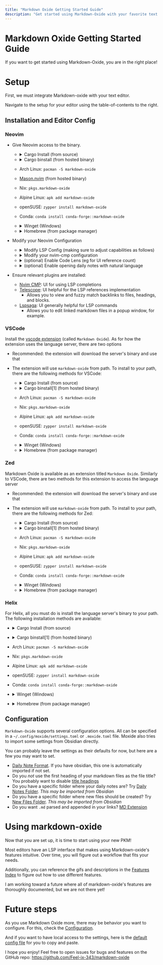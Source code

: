 ```yaml
---
title: "Markdown Oxide Getting Started Guide"
description: "Get started using Markdown-Oxide with your favorite text editor"
---
```


# Markdown Oxide Getting Started Guide

If you want to get started using Markdown-Oxide, you are in the right place!

# Setup 

First, we must integrate Markdown-oxide with your text editor.

Navigate to the setup for your editor using the table-of-contents to the right.

## Installation and Editor Config

### Neovim

- Give Neovim access to the binary.

    - <details>
         <summary>Cargo Install (from source)</summary>
    
        ```bash
        cargo install --locked --git https://github.com/Feel-ix-343/markdown-oxide.git markdown-oxide
        ```
    
    </details>

    - <details>
         <summary>Cargo binstall (from hosted binary)</summary>
    
        ```bash
        cargo binstall --git 'https://github.com/feel-ix-343/markdown-oxide' markdown-oxide
        ```
    
    </details>
    
    - Arch Linux: `pacman -S markdown-oxide`
    - [Mason.nvim](https://github.com/williamboman/mason.nvim) (from hosted binary)
    - Nix: `pkgs.markdown-oxide`
    - Alpine Linux: `apk add markdown-oxide`
    - openSUSE: `zypper install markdown-oxide`
    - Conda: `conda install conda-forge::markdown-oxide`
    
    - <details>
         <summary>Winget (Windows)</summary>
    
        ```bash
        winget install FelixZeller.markdown-oxide
        ```
    
    </details>
    
    - <details>
         <summary>Homebrew (from package manager)</summary>
    
        ```bash
        brew install markdown-oxide
        ```
    
    </details>
  
- Modify your Neovim Configuration
    - <details>
        <summary>Modify LSP Config (making sure to adjust capabilities as follows)</summary>

        ```lua        
        -- An example nvim-lspconfig capabilities setting
        local capabilities = require("cmp_nvim_lsp").default_capabilities(vim.lsp.protocol.make_client_capabilities())
        
        require("lspconfig").markdown_oxide.setup({
            -- Ensure that dynamicRegistration is enabled! This allows the LS to take into account actions like the
            -- Create Unresolved File code action, resolving completions for unindexed code blocks, ...
            capabilities = vim.tbl_deep_extend(
                'force',
                capabilities,
                {
                    workspace = {
                        didChangeWatchedFiles = {
                            dynamicRegistration = true,
                        },
                    },
                }
            ),
            on_attach = on_attach -- configure your on attach config
        })
        ```

    </details> 

    - <details>
        <summary>Modify your nvim-cmp configuration</summary>

        Modify your nvim-cmp source settings for nvim-lsp (note: you must have nvim-lsp installed)

        ```lua        
        {
        name = 'nvim_lsp',
          option = {
            markdown_oxide = {
              keyword_pattern = [[\(\k\| \|\/\|#\)\+]]
            }
          }
        },
        ```

    </details>

    - <details>
        <summary>(optional) Enable Code Lens (eg for UI reference count)</summary>

        Modify your lsp `on_attach` function.

        ```lua
        local function codelens_supported(bufnr)
          for _, c in ipairs(vim.lsp.get_clients({ bufnr = bufnr })) do
            if c.server_capabilities and c.server_capabilities.codeLensProvider then
              return true
            end
          end
          return false
        end

        vim.api.nvim_create_autocmd(
          { 'TextChanged', 'InsertLeave', 'CursorHold', 'BufEnter' },
          {
            buffer = bufnr,
            callback = function()
              if codelens_supported(bufnr) then
                vim.lsp.codelens.refresh({ bufnr = bufnr })
              end
            end,
          }
        )

        if codelens_supported(bufnr) then
          vim.lsp.codelens.refresh({ bufnr = bufnr })
        end
        ```

    </details>

    - <details>
        <summary>(optional) Enable opening daily notes with natural language</summary>

        Modify your lsp `on_attach` function to support opening daily notes with, for example, `:Daily two days ago` or `:Daily next monday`. 

        ```lua
        -- setup Markdown Oxide daily note commands
        if client.name == "markdown_oxide" then

          vim.api.nvim_create_user_command(
            "Daily",
            function(args)
              local input = args.args

              vim.lsp.buf.execute_command({command="jump", arguments={input}})

            end,
            {desc = 'Open daily note', nargs = "*"}
          )
        end
        ```

    </details>    
- Ensure relevant plugins are installed:
    * [Nvim CMP](https://github.com/hrsh7th/nvim-cmp): UI for using LSP completions
    * [Telescope](https://github.com/nvim-telescope/telescope.nvim): UI helpful for the LSP references implementation
        - Allows you to view and fuzzy match backlinks to files, headings, and blocks.
    * [Lspsaga](https://github.com/nvimdev/lspsaga.nvim): UI generally helpful for LSP commands
        + Allows you to edit linked markdown files in a popup window, for example. 


### VSCode

Install the [vscode extension](https://marketplace.visualstudio.com/items?itemName=FelixZeller.markdown-oxide) (called `Markdown Oxide`). As for how the extension uses the language server, there are two options
- Recommended: the extension will download the server's binary and use that
- The extension will use `markdown-oxide` from path. To install to your path, there are the following methods for VSCode:

    - <details>
         <summary>Cargo Install (from source)</summary>
    
        ```bash
        cargo install --locked --git https://github.com/Feel-ix-343/markdown-oxide.git markdown-oxide
        ```
    
    </details>

    - <details>
         <summary>Cargo binstall[1] (from hosted binary)</summary>
    
        ```bash
        cargo binstall --git 'https://github.com/feel-ix-343/markdown-oxide' markdown-oxide
        ```
    
    </details>
    
    - Arch Linux: `pacman -S markdown-oxide`
    - Nix: `pkgs.markdown-oxide`
    - Alpine Linux: `apk add markdown-oxide`
    - openSUSE: `zypper install markdown-oxide`
    - Conda: `conda install conda-forge::markdown-oxide`
    
    - <details>
         <summary>Winget (Windows)</summary>
    
        ```bash
        winget install FelixZeller.markdown-oxide
        ```
    
    </details>
    
    - <details>
         <summary>Homebrew (from package manager)</summary>
    
        ```bash
        brew install markdown-oxide
        ```
    
    </details>

### Zed

Markdown Oxide is available as an extension titled `Markdown Oxide`. Similarly to VSCode, there are two methods for this extension to access the language server
- Recommended: the extension will download the server's binary and use that
- The extension will use `markdown-oxide` from path. To install to your path, there are the following methods for Zed:

    - <details>
         <summary>Cargo Install (from source)</summary>
    
        ```bash
        cargo install --locked --git https://github.com/Feel-ix-343/markdown-oxide.git markdown-oxide
        ```
    
    </details>

    - <details>
         <summary>Cargo binstall[1] (from hosted binary)</summary>
    
        ```bash
        cargo binstall --git 'https://github.com/feel-ix-343/markdown-oxide' markdown-oxide
        ```
    
    </details>
    
    - Arch Linux: `pacman -S markdown-oxide`
    - Nix: `pkgs.markdown-oxide`
    - Alpine Linux: `apk add markdown-oxide`
    - openSUSE: `zypper install markdown-oxide`
    - Conda: `conda install conda-forge::markdown-oxide`
    
    - <details>
         <summary>Winget (Windows)</summary>
    
        ```bash
        winget install FelixZeller.markdown-oxide
        ```
    
    </details>
    
    - <details>
         <summary>Homebrew (from package manager)</summary>
    
        ```bash
        brew install markdown-oxide
        ```
    
    </details>

    

### Helix

For Helix, all you must do is install the language server's binary to your path. The following installation methods are available:
- <details>
     <summary>Cargo Install (from source)</summary>

    ```bash
    cargo install --locked --git https://github.com/Feel-ix-343/markdown-oxide.git markdown-oxide
    ```

</details>

- <details>
    <summary>Cargo binstall[1] (from hosted binary)</summary>
    
    ```bash
    cargo binstall --git 'https://github.com/feel-ix-343/markdown-oxide' markdown-oxide
    ```
    
</details>

- Arch Linux: `pacman -S markdown-oxide`
- Nix: `pkgs.markdown-oxide`
- Alpine Linux: `apk add markdown-oxide`
- openSUSE: `zypper install markdown-oxide`
- Conda: `conda install conda-forge::markdown-oxide`

- <details>
     <summary>Winget (Windows)</summary>

    ```bash
    winget install FelixZeller.markdown-oxide
    ```

</details>

- <details>
     <summary>Homebrew (from package manager)</summary>

    ```bash
    brew install markdown-oxide
    ```

</details>

## Configuration

`Markdown-Oxide` supports several configuration options. All can be specified in a `~/.config/moxide/settings.toml` or `.moxide.toml` file. Moxide also tries to import some settings from Obsidian directly.

You can probably leave the settings as their defaults for now, but here are a few you may want to set.

- [Daily Note Format](/configuration#daily-note-format-config-option). If you have obsidian, this one is automatically imported if not set.
- Do you *not* use the first heading of your markdown files as the file title? You probably want to disable [title headings](/configuration#default-config-file)
- Do you have a specific folder where your daily notes are? Try [Daily Notes Folder](/configuration#default-config-file). *This may be imported from Obsidian*
- Do you have a specific folder where new files should be created? Try [New Files Folder](/configuration#default-config-file). *This may be imported from Obsidian*
- Do you want `.md` parsed and appended in your links? [MD Extension](/configuration#default-config-file)

# Using markdown-oxide

Now that you are set up, it is time to start using your new PKM! 

Most editors have an LSP interface that makes using Markdown-oxide's features intuitive. Over time, you will figure out a workflow that fits your needs. 

Additionally, you can reference the gifs and descriptions in the [Features Index](/features-index) to figure out how to use different features. 

I am working toward a future where all of markdown-oxide's features are thoroughly documented, but we are not there yet!

# Future steps

As you use Markdown Oxide more, there may be behavior you want to configure. For this, check the [Configuration](/configuration).

And if you want to have local access to the settings, here is the [default config file](/configuration#default-config-file) for you to copy and paste. 

I hope you enjoy! Feel free to open issues for bugs and features on the GitHub repo: https://github.com/Feel-ix-343/markdown-oxide
